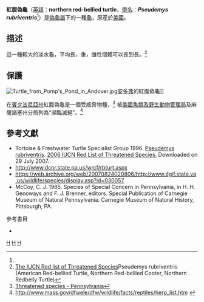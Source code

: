 {{Speciesbox
| taxon = Pseudemys rubriventris
| image = Pseudemys rubriventrisHolbrookV1P06.jpg
| status = NT
| status_system = IUCN2.3
| status_ref = <ref name="Rhodin102"/>
| binomial_authority = ([[John_Lawrence_LeConte|LeConte]], 1830)<ref name="Rhodin102">{{Harnvb|Rhodin|2010|p=000.102}}</ref><ref name="Rhodin102"/>
| synonyms =
* ''Testudo rubriventris'' <small>LeConte, 1830</small>
* ''Terrapene rubriventris'' <small>Bonaparte, 1830</small>
* ''Emys irrigata'' <small>Bell, 1835</small>
* ''Emys irrigita'' <small>Duméril & Bibron, 1835</small>  ''([[ex_errore|ex errore]])''
* ''Emys rubriventris'' <small>Duméril & Bibron, 1835</small>
* ''Clemmys (Clemmys) rubriventris'' <small>Fitzinger, 1835</small>
* ''Chrysemys rubriventris'' <small>Boulenger, 1889</small>
* ''Pseudemys rubriventris'' <small>Baur, 1893</small>
* ''Pseudemys rubriventris bangsi'' <small>Babcock, 1937</small>
* ''Pseudemys rubriventris rubriventris'' <small>Babcock, 1937</small>
* ''Chrysemys rubriventris rubriventris'' <small>Weaver & Rose, 1967</small>
* ''Chrysemys rubriventris bangsi'' <small>Ernst & Barbour, 1972</small>
* ''Pseudemys bangsi'' <small>Collins, 1991</small>
* ''Chrysemys rubriventris fubriventris'' <small>Gosławski & Hryniewicz, 1993</small>  ''(ex errore)''

| synonyms_ref=<ref name="Fritz2007">{{Cite journal | journal = Vertebrate Zoology | title = Checklist of Chelonians of the World | year = 2007 | author = Fritz Uwe | coauthors = Peter Havaš | volume = 57 | issue = 2 | pages = 195–196 | id =  | url = http://www.cnah.org/pdf_files/851.pdf | archiveurl = https://www.webcitation.org/5v20ztMND?url=http://www.cnah.org/pdf_files/851.pdf | archivedate = 2010-12-17 | accessdate = 29 May 2012 | deadurl = yes }}</ref>
}}

'''紅腹偽龜'''（[[英語|英語]]：'''northern red-bellied turtle'''，[[學名|學名]]：'''''Pseudemys rubriventris'''''<ref name="Rhodin102"/>）是[[偽龜屬|偽龜屬]]下的一種[[龜|龜]]，原産於[[美國|美國]]。

==描述==

這一種較大的淡水龜，平均長{{convert|29|-|30|cm|in}}，重{{convert|3|kg|lb}}，雌性個體可以長到{{convert|40|cm|in}}長。<ref>[http://www.iucnredlist.org/apps/redlist/details/18460/0 The IUCN Red list of Threatened Species]Pseudemys rubriventris (American Red-bellied Turtle, Northern Red-bellied Cooter, Northern Redbelly Turtle)</ref>

==保護==
[[File:Turtle_from_Pomp's_Pond_in_Andover.jpg|thumb]][[安多弗_(馬薩諸賽州)|安多弗]]的紅腹偽龜]]

在[[賓夕法尼亞州|賓夕法尼亞州]]紅腹偽龜是一個受威脅物種，<ref>[http://www.pacode.com/secure/data/058/chapter75/s75.2.html  Threatened species - Pennsylvania]</ref> 被[[美國魚類及野生動物管理局|美國魚類及野生動物管理局]]及麻薩諸塞州分局列為“瀕臨滅絕”。<ref>[http://www.mass.gov/dfwele/dfw/wildlife/facts/reptiles/herp_list.htm http://www.mass.gov/dfwele/dfw/wildlife/facts/reptiles/herp_list.htm] {{webarchive|url=https://web.archive.org/web/20121013075000/http://www.mass.gov/dfwele/dfw/wildlife/facts/reptiles/herp_list.htm |date=2012-10-13 }}</ref>

== 參考文獻==
{{Reflist}}

* Tortoise & Freshwater Turtle Specialist Group 1996.  [http://www.iucnredlist.org/search/details.php/18460/all Pseudemys rubriventris].   [http://www.iucnredlist.org 2006 IUCN Red List of Threatened Species.] {{WebCite|url=https://www.webcitation.org/67jP3n0bu?url=http://www.iucnredlist.org/ |date=20120517160825 |dateformat=iso }}  Downloaded on 29 July 2007.
* http://www.dcnr.state.pa.us/wrcf/rbturt.aspx
* https://web.archive.org/web/20070824020806/http://www.dgif.state.va.us/wildlife/species/display.asp?id=030057
* McCoy, C. J. 1985. Species of Special Concern in Pennsylvania, in H. H. Genoways and F. J. Brenner, editors. Special Publication of Carnegie Museum of Natural Pennsylvania. Carnegie Museum of Natural History, Pittsburgh, PA.

; 參考書目
* {{Anchor|CITEREFRhodin2010}}{{cite web | url = http://www.iucn-tftsg.org/wp-content/uploads/file/Accounts/crm_5_000_checklist_v3_2010.pdf | title = Turtles of the World 2010 Update: Annotated Checklist of Taxonomy, Synonymy, Distribution and Conservation Status | date = 2010-12-14 | last = Rhodin | first = Anders G.J. | coauthors = Paul van Dijk, Peter;  Inverson, John B.; Shaffer, H. Bradley | archiveurl = https://www.webcitation.org/5uzfktoIh?url=http://www.iucn-tftsg.org/wp-content/uploads/file/Accounts/crm_5_000_checklist_v3_2010.pdf | archivedate = 2010-12-15 | deadurl = yes }}

{{commons category|Pseudemys rubriventris}}

{{Taxonbar}}
[[Category:1830年描述的动物|H]]
[[Category:偽龜屬|H]]
[[Category:美國爬行動物|H]]